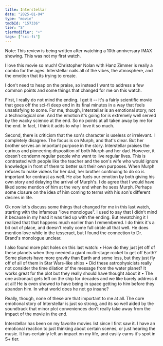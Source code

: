 ```yaml
---
title: Interstellar
date: "2025-01-04"
type: "movie"
tmdbId: "157336"
tier: "S"
tierModifier: "+"
tags: ["sci-fi"]
---
```

Note: This review is being written after watching a 10th anniversary IMAX showing. This was not my first watch.

I love this movie so much! Christopher Nolan with Hanz Zimmer is really a combo for the ages. Interstellar nails all of the vibes, the atmosphere, and the emotion that its trying to create.

I don't need to heap on the praise, so instead I want to address a few common points and some things that changed for me on this watch.

First, I really do not mind the ending. I get it -- it's a fairly scientific movie that goes off the sci-fi deep end in its final minutes in a way that feels unsatisfying to some. For me, though, Interstellar is an emotional story, not a technological one. And the emotion it's going for is extremely well served by the wacky science at the end. So no points at all taken away by me for the end. In fact, I think it adds to why I love it so much.

Second, there is criticism that the son's character is useless or irrelevant. I completely disagree. The focus is on Murph, and that's clear. But her brother serves an important purpose in the story. Interstellar praises the curious and pioneering disposition of both Murph and her dad. However, it doesn't condemn regular people who want to live regular lives. This is contrasted with people like the teacher and the son's wife who would ignore knowledge in front of them to better suit their own purposes. When Murph refuses to make videos for her dad, her brother continuing to do so is important for contrast as well. He also fuels our emotion by both giving his own story and delaying the arrival of Murph's. I do agree that I would have liked some mention of him at the very end when he sees Murph. Perhaps some closure on the idea of him coming to terms with his son's different desires in life.

Ok now let's discuss some things that changed for me in this last watch, starting with the infamous "love monologue". I used to say that I didn't mind it because in my head it was tied up with the ending. But rewatching it I realized that that happens much earlier than I remembered. I do think it's a bit out of place, and doesn't really come full circle all that well. He does mention love while in the tesseract, but I found the connection to Dr. Brand's monologue unclear.

I also found more plot holes on this last watch:
• How do they just jet off of these planets when they needed a giant multi-stage rocket to get off Earth? Some planets have more gravity than Earth and some less, but they just fly off of all of them in Star Wars-like ships
• Did these astrophysicists really not consider the time dilation of the message from the water planet? It works great for the plot but they really should have thought about it
• The one astronaut gets left on the ship for decades and we like barely address it at all! He is even showed to have being in space getting to him before they abandon him. In what world does he not go insane?

Really, though, none of these are that important to me at all. The core emotional story of Interstellar is just so strong, and its so well aided by the soundtrack that minor plot conveniences don't really take away from the impact of the movie in the end.

Interstellar has been on my favorite movies list since I first saw it. I have an emotional reaction to just thinking about certain scenes, or just hearing the music. It has certainly left an impact on my life, and easily earns it's spot in S+ tier.
